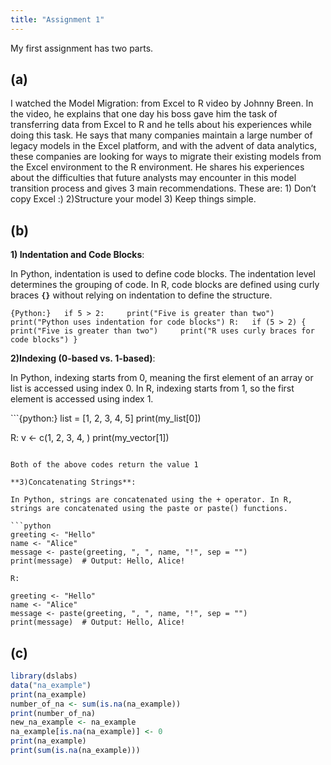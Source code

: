 ```yaml
---
title: "Assignment 1"
---
```


My first assignment has two parts.

## (a)

I watched the Model Migration: from Excel to R video by Johnny Breen. In the video, he explains that one day his boss gave him the task of transferring data from Excel to R and he tells about his experiences while doing this task. He says that many companies maintain a large number of legacy models in the Excel platform, and with the advent of data analytics, these companies are looking for ways to migrate their existing models from the Excel environment to the R environment. He shares his experiences about the difficulties that future analysts may encounter in this model transition process and gives 3 main recommendations. These are: 1) Don't copy Excel :) 2)Structure your model 3) Keep things simple.

## (b)

**1) Indentation and Code Blocks**:

In Python, indentation is used to define code blocks. The indentation level determines the grouping of code. In R, code blocks are defined using curly braces **`{}`** without relying on indentation to define the structure.

`{Python:}   if 5 > 2:     print("Five is greater than two")     print("Python uses indentation for code blocks") R:   if (5 > 2) {     print("Five is greater than two")     print("R uses curly braces for code blocks") }`

**2)Indexing (0-based vs. 1-based)**:

In Python, indexing starts from 0, meaning the first element of an array or list is accessed using index 0. In R, indexing starts from 1, so the first element is accessed using index 1.

\`\`\`{python:} list = \[1, 2, 3, 4, 5\] print(my_list\[0\])

R: v \<- c(1, 2, 3, 4, ) print(my_vector\[1\])

```         

Both of the above codes return the value 1

**3)Concatenating Strings**:

In Python, strings are concatenated using the + operator. In R, strings are concatenated using the paste or paste() functions.

```{python:}
  
greeting <- "Hello"
name <- "Alice"
message <- paste(greeting, ", ", name, "!", sep = "")
print(message)  # Output: Hello, Alice!

R:

greeting <- "Hello"
name <- "Alice"
message <- paste(greeting, ", ", name, "!", sep = "")
print(message)  # Output: Hello, Alice!
```

## **(c)**

```r
library(dslabs)
data("na_example")
print(na_example)
number_of_na <- sum(is.na(na_example))
print(number_of_na)
new_na_example <- na_example
na_example[is.na(na_example)] <- 0
print(na_example)
print(sum(is.na(na_example)))
```
